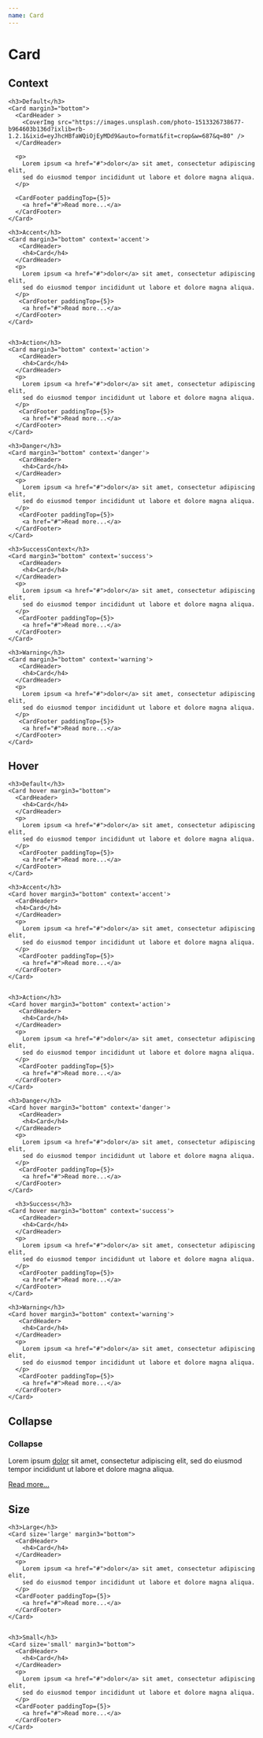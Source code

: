 ```yaml
---
name: Card
---
```



# Card

<Props of={Card} />

## Context

<Playground>
  <ThemeProvider>

    <h3>Default</h3>
    <Card margin3="bottom">
      <CardHeader >
        <CoverImg src="https://images.unsplash.com/photo-1513326738677-b964603b136d?ixlib=rb-1.2.1&ixid=eyJhcHBfaWQiOjEyMDd9&auto=format&fit=crop&w=687&q=80" />
      </CardHeader>

      <p>
        Lorem ipsum <a href="#">dolor</a> sit amet, consectetur adipiscing elit,
        sed do eiusmod tempor incididunt ut labore et dolore magna aliqua.
      </p>

      <CardFooter paddingTop={5}>
        <a href="#">Read more...</a>
      </CardFooter>
    </Card>

    <h3>Accent</h3>
    <Card margin3="bottom" context='accent'>
       <CardHeader>
        <h4>Card</h4>
      </CardHeader>
      <p>
        Lorem ipsum <a href="#">dolor</a> sit amet, consectetur adipiscing elit,
        sed do eiusmod tempor incididunt ut labore et dolore magna aliqua.
      </p>
       <CardFooter paddingTop={5}>
        <a href="#">Read more...</a>
      </CardFooter>
    </Card>


    <h3>Action</h3>
    <Card margin3="bottom" context='action'>
       <CardHeader>
        <h4>Card</h4>
      </CardHeader>
      <p>
        Lorem ipsum <a href="#">dolor</a> sit amet, consectetur adipiscing elit,
        sed do eiusmod tempor incididunt ut labore et dolore magna aliqua.
      </p>
       <CardFooter paddingTop={5}>
        <a href="#">Read more...</a>
      </CardFooter>
    </Card>

    <h3>Danger</h3>
    <Card margin3="bottom" context='danger'>
       <CardHeader>
        <h4>Card</h4>
      </CardHeader>
      <p>
        Lorem ipsum <a href="#">dolor</a> sit amet, consectetur adipiscing elit,
        sed do eiusmod tempor incididunt ut labore et dolore magna aliqua.
      </p>
       <CardFooter paddingTop={5}>
        <a href="#">Read more...</a>
      </CardFooter>
    </Card>

    <h3>SuccessContext</h3>
    <Card margin3="bottom" context='success'>
       <CardHeader>
        <h4>Card</h4>
      </CardHeader>
      <p>
        Lorem ipsum <a href="#">dolor</a> sit amet, consectetur adipiscing elit,
        sed do eiusmod tempor incididunt ut labore et dolore magna aliqua.
      </p>
       <CardFooter paddingTop={5}>
        <a href="#">Read more...</a>
      </CardFooter>
    </Card>

    <h3>Warning</h3>
    <Card margin3="bottom" context='warning'>
       <CardHeader>
        <h4>Card</h4>
      </CardHeader>
      <p>
        Lorem ipsum <a href="#">dolor</a> sit amet, consectetur adipiscing elit,
        sed do eiusmod tempor incididunt ut labore et dolore magna aliqua.
      </p>
       <CardFooter paddingTop={5}>
        <a href="#">Read more...</a>
      </CardFooter>
    </Card>

  </ThemeProvider>
</Playground>

## Hover

<Playground>
  <ThemeProvider>

    <h3>Default</h3>
    <Card hover margin3="bottom">
      <CardHeader>
        <h4>Card</h4>
      </CardHeader>
      <p>
        Lorem ipsum <a href="#">dolor</a> sit amet, consectetur adipiscing elit,
        sed do eiusmod tempor incididunt ut labore et dolore magna aliqua.
      </p>
       <CardFooter paddingTop={5}>
        <a href="#">Read more...</a>
      </CardFooter>
    </Card>

    <h3>Accent</h3>
    <Card hover margin3="bottom" context='accent'>
      <CardHeader>
      <h4>Card</h4>
      </CardHeader>
      <p>
        Lorem ipsum <a href="#">dolor</a> sit amet, consectetur adipiscing elit,
        sed do eiusmod tempor incididunt ut labore et dolore magna aliqua.
      </p>
       <CardFooter paddingTop={5}>
        <a href="#">Read more...</a>
      </CardFooter>
    </Card>


    <h3>Action</h3>
    <Card hover margin3="bottom" context='action'>
       <CardHeader>
        <h4>Card</h4>
      </CardHeader>
      <p>
        Lorem ipsum <a href="#">dolor</a> sit amet, consectetur adipiscing elit,
        sed do eiusmod tempor incididunt ut labore et dolore magna aliqua.
      </p>
       <CardFooter paddingTop={5}>
        <a href="#">Read more...</a>
      </CardFooter>
    </Card>

    <h3>Danger</h3>
    <Card hover margin3="bottom" context='danger'>
       <CardHeader>
        <h4>Card</h4>
      </CardHeader>
      <p>
        Lorem ipsum <a href="#">dolor</a> sit amet, consectetur adipiscing elit,
        sed do eiusmod tempor incididunt ut labore et dolore magna aliqua.
      </p>
       <CardFooter paddingTop={5}>
        <a href="#">Read more...</a>
      </CardFooter>
    </Card>

      <h3>Success</h3>
    <Card hover margin3="bottom" context='success'>
       <CardHeader>
        <h4>Card</h4>
      </CardHeader>
      <p>
        Lorem ipsum <a href="#">dolor</a> sit amet, consectetur adipiscing elit,
        sed do eiusmod tempor incididunt ut labore et dolore magna aliqua.
      </p>
       <CardFooter paddingTop={5}>
        <a href="#">Read more...</a>
      </CardFooter>
    </Card>

    <h3>Warning</h3>
    <Card hover margin3="bottom" context='warning'>
       <CardHeader>
        <h4>Card</h4>
      </CardHeader>
      <p>
        Lorem ipsum <a href="#">dolor</a> sit amet, consectetur adipiscing elit,
        sed do eiusmod tempor incididunt ut labore et dolore magna aliqua.
      </p>
       <CardFooter paddingTop={5}>
        <a href="#">Read more...</a>
      </CardFooter>
    </Card>

  </ThemeProvider>
</Playground>

## Collapse

<Playground>
  <ThemeProvider>
    <h3>Collapse</h3>
    <Card size="collapse" margin3="bottom">
      <CardHeader>
        <CoverImg
          css={`
            border-top-left-radius: 3px;
            border-top-right-radius: 3px;
          `}
          src="https://images.unsplash.com/photo-1498049860654-af1a5c566876?ixlib=rb-1.2.1&ixid=eyJhcHBfaWQiOjEyMDd9&auto=format&fit=crop&w=1350&q=80"
        />
      </CardHeader>
      <p>
        Lorem ipsum <a href="#">dolor</a> sit amet, consectetur adipiscing elit,
        sed do eiusmod tempor incididunt ut labore et dolore magna aliqua.
      </p>
      <CardFooter paddingTop={5}>
        <a href="#">Read more...</a>
      </CardFooter>
    </Card>
  </ThemeProvider>
</Playground>

## Size

<Playground>
  <ThemeProvider>

    <h3>Large</h3>
    <Card size='large' margin3="bottom">
      <CardHeader>
        <h4>Card</h4>
      </CardHeader>
      <p>
        Lorem ipsum <a href="#">dolor</a> sit amet, consectetur adipiscing elit,
        sed do eiusmod tempor incididunt ut labore et dolore magna aliqua.
      </p>
      <CardFooter paddingTop={5}>
        <a href="#">Read more...</a>
      </CardFooter>
    </Card>


    <h3>Small</h3>
    <Card size='small' margin3="bottom">
      <CardHeader>
        <h4>Card</h4>
      </CardHeader>
      <p>
        Lorem ipsum <a href="#">dolor</a> sit amet, consectetur adipiscing elit,
        sed do eiusmod tempor incididunt ut labore et dolore magna aliqua.
      </p>
      <CardFooter paddingTop={5}>
        <a href="#">Read more...</a>
      </CardFooter>
    </Card>

  </ThemeProvider>
</Playground>
